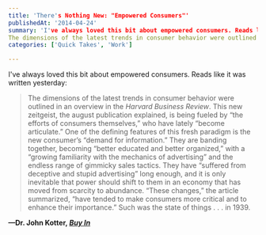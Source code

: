 ```yaml
---
title: 'There's Nothing New: "Empowered Consumers"'
publishedAt: '2014-04-24'
summary: 'I've always loved this bit about empowered consumers. Reads like it was written yesterday:
The dimensions of the latest trends in consumer behavior were outlined in an overview in the Harvard Business...'
categories: ['Quick Takes', 'Work']

---
```


I've always loved this bit about empowered consumers. Reads like it was written yesterday:

> The dimensions of the latest trends in consumer behavior were outlined in an overview in the *Harvard Business Review*. This new zeitgeist, the august publication explained, is being fueled by “the efforts of consumers themselves,” who have lately “become articulate.” One of the defining features of this fresh paradigm is the new consumer’s “demand for information.” They are banding together, becoming “better educated and better organized,” with a “growing familiarity with the mechanics of advertising” and the endless range of gimmicky sales tactics. They have “suffered from deceptive and stupid advertising” long enough, and it is only inevitable that power should shift to them in an economy that has moved from scarcity to abundance. “These changes,” the article summarized, “have tended to make consumers more critical and to enhance their importance.” Such was the state of things . . . in 1939.

**—Dr. John Kotter, [*Buy In*](http://www.kotterinternational.com/our-principles/buy-in)**
